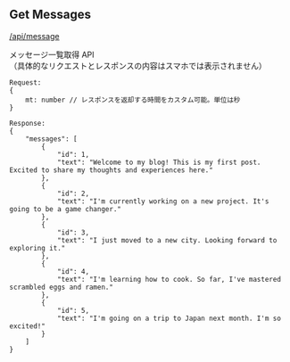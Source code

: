 ## Get Messages

[/api/message](/api/message)

メッセージ一覧取得 API  
（具体的なリクエストとレスポンスの内容はスマホでは表示されません）

```
Request:
{
    mt: number // レスポンスを返却する時間をカスタム可能。単位は秒
}

Response:
{
    "messages": [
        {
            "id": 1,
            "text": "Welcome to my blog! This is my first post. Excited to share my thoughts and experiences here."
        },
        {
            "id": 2,
            "text": "I'm currently working on a new project. It's going to be a game changer."
        },
        {
            "id": 3,
            "text": "I just moved to a new city. Looking forward to exploring it."
        },
        {
            "id": 4,
            "text": "I'm learning how to cook. So far, I've mastered scrambled eggs and ramen."
        },
        {
            "id": 5,
            "text": "I'm going on a trip to Japan next month. I'm so excited!"
        }
    ]
}
```
